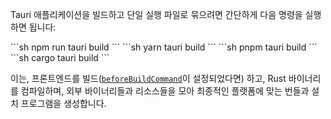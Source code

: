 
Tauri 애플리케이션을 빌드하고 단일 실행 파일로 묶으려면 간단하게 다음 명령을 실행하면 됩니다:

<Tabs>
<TabItem label="npm">
```sh
npm run tauri build
```
</TabItem>
<TabItem label="Yarn">
```sh
yarn tauri build
```
</TabItem>
<TabItem label="pnpm">
```sh
pnpm tauri build
```
</TabItem>
<TabItem label="Cargo">
```sh
cargo tauri build
```
</TabItem>
</Tabs>

이는, 프론트엔드를 빌드([`beforeBuildCommand`][beforebuildcommand]이 설정되었다면) 하고, Rust 바이너리를 컴파일하며, 외부 바이너리들과 리소스들을 모아 최종적인 플랫폼에 맞는 번들과 설치 프로그램을 생성합니다.

[beforebuildcommand]: /references/v2/config/#beforebuildcommand
